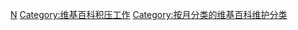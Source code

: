 {{Parent monthly clean up category|Notability Unreferenced}}

[[Category:有來源問題的維基百科條目|N]]
[[Category:维基百科积压工作|Category:维基百科积压工作]]
[[Category:按月分类的维基百科维护分类|Category:按月分类的维基百科维护分类]]